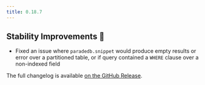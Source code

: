 ```yaml
---
title: 0.18.7
---
```


## Stability Improvements 💪

- Fixed an issue where `paradedb.snippet` would produce empty results or error over a partitioned table, or if query contained a `WHERE` clause over a non-indexed field

The full changelog is available [on the GitHub Release](https://github.com/paradedb/paradedb/releases/tag/v0.18.7).
